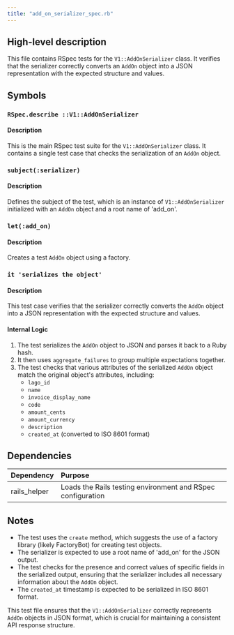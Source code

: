 ```yaml
---
title: "add_on_serializer_spec.rb"
---
```


## High-level description
This file contains RSpec tests for the `V1::AddOnSerializer` class. It verifies that the serializer correctly converts an `AddOn` object into a JSON representation with the expected structure and values.

## Symbols

### `RSpec.describe ::V1::AddOnSerializer`
#### Description
This is the main RSpec test suite for the `V1::AddOnSerializer` class. It contains a single test case that checks the serialization of an `AddOn` object.

### `subject(:serializer)`
#### Description
Defines the subject of the test, which is an instance of `V1::AddOnSerializer` initialized with an `AddOn` object and a root name of 'add_on'.

### `let(:add_on)`
#### Description
Creates a test `AddOn` object using a factory.

### `it 'serializes the object'`
#### Description
This test case verifies that the serializer correctly converts the `AddOn` object into a JSON representation with the expected structure and values.

#### Internal Logic
1. The test serializes the `AddOn` object to JSON and parses it back to a Ruby hash.
2. It then uses `aggregate_failures` to group multiple expectations together.
3. The test checks that various attributes of the serialized `AddOn` object match the original object's attributes, including:
   - `lago_id`
   - `name`
   - `invoice_display_name`
   - `code`
   - `amount_cents`
   - `amount_currency`
   - `description`
   - `created_at` (converted to ISO 8601 format)

## Dependencies
| Dependency | Purpose |
|:-----------|:--------|
| rails_helper | Loads the Rails testing environment and RSpec configuration |

## Notes
- The test uses the `create` method, which suggests the use of a factory library (likely FactoryBot) for creating test objects.
- The serializer is expected to use a root name of 'add_on' for the JSON output.
- The test checks for the presence and correct values of specific fields in the serialized output, ensuring that the serializer includes all necessary information about the `AddOn` object.
- The `created_at` timestamp is expected to be serialized in ISO 8601 format.

This test file ensures that the `V1::AddOnSerializer` correctly represents `AddOn` objects in JSON format, which is crucial for maintaining a consistent API response structure.